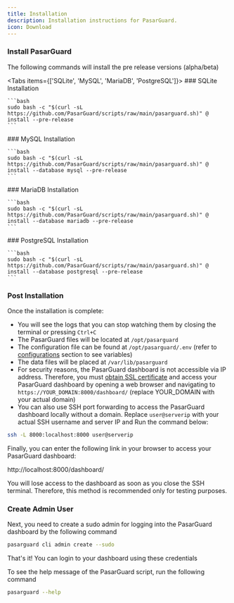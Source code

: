 ```yaml
---
title: Installation
description: Installation instructions for PasarGuard.
icon: Download
---
```


### Install PasarGuard

<Alert type="warning">
  The following commands will install the pre release versions (alpha/beta)
</Alert>

<Tabs items={['SQLite', 'MySQL', 'MariaDB', 'PostgreSQL']}>
  <Tab value="SQLite">
    ### SQLite Installation

    ```bash
    sudo bash -c "$(curl -sL https://github.com/PasarGuard/scripts/raw/main/pasarguard.sh)" @ install --pre-release
    ```
  </Tab>
  <Tab value="MySQL">
    ### MySQL Installation

    ```bash
    sudo bash -c "$(curl -sL https://github.com/PasarGuard/scripts/raw/main/pasarguard.sh)" @ install --database mysql --pre-release
    ```
  </Tab>
  <Tab value="MariaDB">
    ### MariaDB Installation

    ```bash
    sudo bash -c "$(curl -sL https://github.com/PasarGuard/scripts/raw/main/pasarguard.sh)" @ install --database mariadb --pre-release
    ```
  </Tab>
  <Tab value="PostgreSQL">
    ### PostgreSQL Installation

    ```bash
    sudo bash -c "$(curl -sL https://github.com/PasarGuard/scripts/raw/main/pasarguard.sh)" @ install --database postgresql --pre-release
    ```
  </Tab>
</Tabs>

### Post Installation

Once the installation is complete:

-   You will see the logs that you can stop watching them by closing the terminal or pressing `Ctrl+C`
-   The PasarGuard files will be located at `/opt/pasarguard`
-   The configuration file can be found at `/opt/pasarguard/.env` (refer to [configurations](#configuration) section to see variables)
-   The data files will be placed at `/var/lib/pasarguard`
-   For security reasons, the PasarGuard dashboard is not accessible via IP address. Therefore, you must [obtain SSL certificate](https://PasarGuard.github.io/PasarGuard/en/examples/issue-ssl-certificate) and access your PasarGuard dashboard by opening a web browser and navigating to `https://YOUR_DOMAIN:8000/dashboard/` (replace YOUR_DOMAIN with your actual domain)
-   You can also use SSH port forwarding to access the PasarGuard dashboard locally without a domain. Replace `user@serverip` with your actual SSH username and server IP and Run the command below:

```bash
ssh -L 8000:localhost:8000 user@serverip
```

Finally, you can enter the following link in your browser to access your PasarGuard dashboard:

http://localhost:8000/dashboard/

You will lose access to the dashboard as soon as you close the SSH terminal. Therefore, this method is recommended only for testing purposes.

### Create Admin User

Next, you need to create a sudo admin for logging into the PasarGuard dashboard by the following command

```bash
pasarguard cli admin create --sudo
```

That's it! You can login to your dashboard using these credentials

To see the help message of the PasarGuard script, run the following command

```bash
pasarguard --help
```